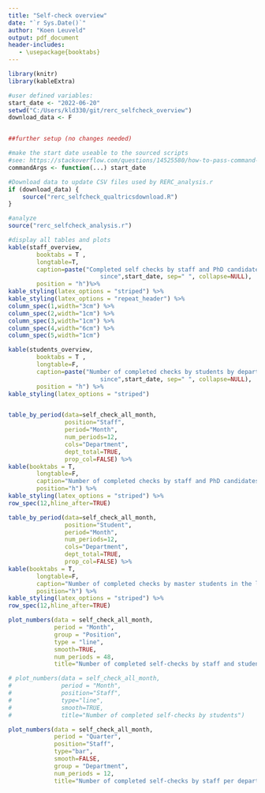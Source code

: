 ```yaml
---
title: "Self-check overview"
date: "`r Sys.Date()`"
author: "Koen Leuveld"
output: pdf_document
header-includes:
   - \usepackage{booktabs}
---
```


<!-- 
Self Check overview
Author: Koen Leuveld

This file compiles data from from the self check of VU-FSS Research Ethics 
Review Committee into an overview document.

The data is downloaded from qualtrics by rerc_selfcheck_qualtricsdownload.R and
processed by rerc_selfcheck_analysis.R

-->


```r
library(knitr)
library(kableExtra)

#user defined variables:
start_date <- "2022-06-20"
setwd("C:/Users/kld330/git/rerc_selfcheck_overview")
download_data <- F


##further setup (no changes needed)

#make the start date useable to the sourced scripts
#see: https://stackoverflow.com/questions/14525580/how-to-pass-command-line-arguments-when-calling-source-on-an-r-file-within-ano
commandArgs <- function(...) start_date

#Download data to update CSV files used by RERC_analysis.r
if (download_data) {
	source("rerc_selfcheck_qualtricsdownload.R") 
}

#analyze
source("rerc_selfcheck_analysis.r")
```

```r
#display all tables and plots
kable(staff_overview,
		booktabs = T ,
		longtable=T,
		caption=paste("Completed self checks by staff and PhD candidates 
						  since",start_date, sep=" ", collapse=NULL),
		position = "h")%>%
kable_styling(latex_options = "striped") %>%
kable_styling(latex_options = "repeat_header") %>%
column_spec(1,width="3cm") %>%
column_spec(2,width="1cm") %>%
column_spec(3,width="1cm") %>%
column_spec(4,width="6cm") %>%
column_spec(5,width="1cm") 

kable(students_overview, 
		booktabs = T ,
		longtable=F,
		caption=paste("Number of completed checks by students by department 
						  since",start_date, sep=" ", collapse=NULL),
		position = "h") %>%
kable_styling(latex_options = "striped") 


table_by_period(data=self_check_all_month,
                position="Staff",
                period="Month",
                num_periods=12,
                cols="Department",
                dept_total=TRUE,
                prop_col=FALSE) %>%
kable(booktabs = T, 
		longtable=F,
		caption="Number of completed checks by staff and PhD candidates in the last 12 months",
		position="h") %>%
kable_styling(latex_options = "striped") %>%
row_spec(12,hline_after=TRUE)

table_by_period(data=self_check_all_month,
                position="Student",
                period="Month",
                num_periods=12,
                cols="Department",
                dept_total=TRUE,
                prop_col=FALSE) %>%
kable(booktabs = T, 
		longtable=F,
		caption="Number of completed checks by master students in the last 12 months",
		position="h") %>%
kable_styling(latex_options = "striped") %>%
row_spec(12,hline_after=TRUE)

```

\clearpage

```r
plot_numbers(data = self_check_all_month,
             period = "Month",
             group = "Position",
             type = "line",
             smooth=TRUE,
             num_periods = 48,
             title="Number of completed self-checks by staff and students")

# plot_numbers(data = self_check_all_month,
#              period = "Month",
#              position="Staff",
#              type="line",
#              smooth=TRUE,
#              title="Number of completed self-checks by students")

plot_numbers(data = self_check_all_month,
             period = "Quarter",
             position="Staff",
             type="bar",
             smooth=FALSE,
             group = "Department",
             num_periods = 12,
             title="Number of completed self-checks by staff per department")


```